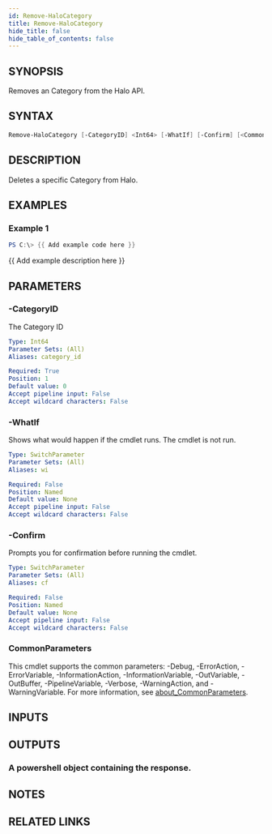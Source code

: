 ```yaml
---
id: Remove-HaloCategory
title: Remove-HaloCategory
hide_title: false
hide_table_of_contents: false
---
```


## SYNOPSIS

Removes an Category from the Halo API.

## SYNTAX

```powershell
Remove-HaloCategory [-CategoryID] <Int64> [-WhatIf] [-Confirm] [<CommonParameters>]
```

## DESCRIPTION

Deletes a specific Category from Halo.

## EXAMPLES

### Example 1

```powershell
PS C:\> {{ Add example code here }}
```

{{ Add example description here }}

## PARAMETERS

### -CategoryID

The Category ID

```yaml
Type: Int64
Parameter Sets: (All)
Aliases: category_id

Required: True
Position: 1
Default value: 0
Accept pipeline input: False
Accept wildcard characters: False
```

### -WhatIf

Shows what would happen if the cmdlet runs.
The cmdlet is not run.

```yaml
Type: SwitchParameter
Parameter Sets: (All)
Aliases: wi

Required: False
Position: Named
Default value: None
Accept pipeline input: False
Accept wildcard characters: False
```

### -Confirm

Prompts you for confirmation before running the cmdlet.

```yaml
Type: SwitchParameter
Parameter Sets: (All)
Aliases: cf

Required: False
Position: Named
Default value: None
Accept pipeline input: False
Accept wildcard characters: False
```

### CommonParameters

This cmdlet supports the common parameters: -Debug, -ErrorAction, -ErrorVariable, -InformationAction, -InformationVariable, -OutVariable, -OutBuffer, -PipelineVariable, -Verbose, -WarningAction, and -WarningVariable. For more information, see [about_CommonParameters](http://go.microsoft.com/fwlink/?LinkID=113216).

## INPUTS

## OUTPUTS

### A powershell object containing the response.

## NOTES

## RELATED LINKS
